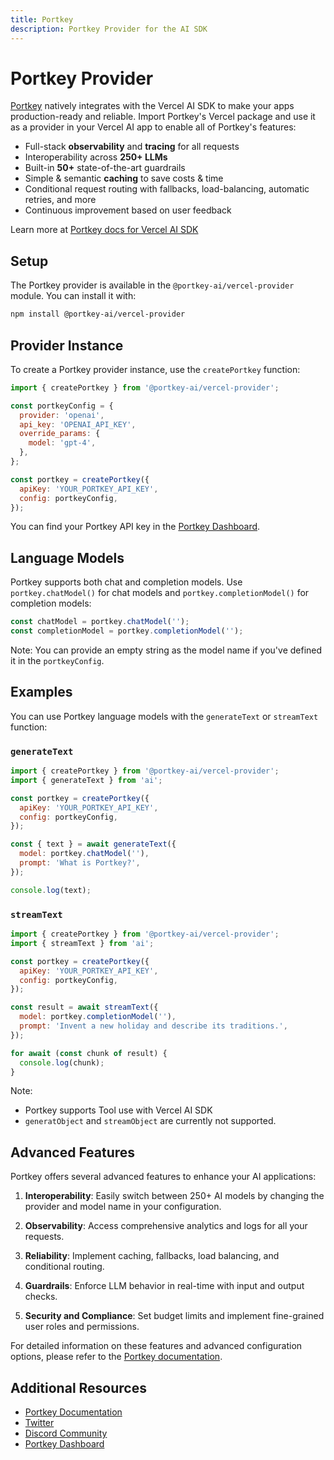 ```yaml
---
title: Portkey
description: Portkey Provider for the AI SDK
---
```


# Portkey Provider

[Portkey](https://portkey.ai/?utm_source=vercel&utm_medium=docs&utm_campaign=integration) natively integrates with the Vercel AI SDK to make your apps production-ready and reliable. Import Portkey's Vercel package and use it as a provider in your Vercel AI app to enable all of Portkey's features:

- Full-stack **observability** and **tracing** for all requests
- Interoperability across **250+ LLMs**
- Built-in **50+** state-of-the-art guardrails
- Simple & semantic **caching** to save costs & time
- Conditional request routing with fallbacks, load-balancing, automatic retries, and more
- Continuous improvement based on user feedback

Learn more at [Portkey docs for Vercel AI SDK](https://docs.portkey.ai/docs/integrations/libraries/vercel) 

## Setup

The Portkey provider is available in the `@portkey-ai/vercel-provider` module. You can install it with:

```bash
npm install @portkey-ai/vercel-provider
```

## Provider Instance

To create a Portkey provider instance, use the `createPortkey` function:

```javascript
import { createPortkey } from '@portkey-ai/vercel-provider';

const portkeyConfig = {
  provider: 'openai',
  api_key: 'OPENAI_API_KEY',
  override_params: {
    model: 'gpt-4',
  },
};

const portkey = createPortkey({
  apiKey: 'YOUR_PORTKEY_API_KEY',
  config: portkeyConfig,
});
```

You can find your Portkey API key in the [Portkey Dashboard](https://app.portkey.ai).

## Language Models

Portkey supports both chat and completion models. Use `portkey.chatModel()` for chat models and `portkey.completionModel()` for completion models:

```javascript
const chatModel = portkey.chatModel('');
const completionModel = portkey.completionModel('');
```

Note: You can provide an empty string as the model name if you've defined it in the `portkeyConfig`.

## Examples

You can use Portkey language models with the `generateText` or `streamText` function:

### `generateText`

```javascript
import { createPortkey } from '@portkey-ai/vercel-provider';
import { generateText } from 'ai';

const portkey = createPortkey({
  apiKey: 'YOUR_PORTKEY_API_KEY',
  config: portkeyConfig,
});

const { text } = await generateText({
  model: portkey.chatModel(''),
  prompt: 'What is Portkey?',
});

console.log(text);
```

### `streamText`

```javascript
import { createPortkey } from '@portkey-ai/vercel-provider';
import { streamText } from 'ai';

const portkey = createPortkey({
  apiKey: 'YOUR_PORTKEY_API_KEY',
  config: portkeyConfig,
});

const result = await streamText({
  model: portkey.completionModel(''),
  prompt: 'Invent a new holiday and describe its traditions.',
});

for await (const chunk of result) {
  console.log(chunk);
}
```

Note: 
- Portkey supports Tool use with Vercel AI SDK
- `generatObject` and `streamObject` are currently not supported.

## Advanced Features

Portkey offers several advanced features to enhance your AI applications:

1. **Interoperability**: Easily switch between 250+ AI models by changing the provider and model name in your configuration.

2. **Observability**: Access comprehensive analytics and logs for all your requests.

3. **Reliability**: Implement caching, fallbacks, load balancing, and conditional routing.

4. **Guardrails**: Enforce LLM behavior in real-time with input and output checks.

5. **Security and Compliance**: Set budget limits and implement fine-grained user roles and permissions.

For detailed information on these features and advanced configuration options, please refer to the [Portkey documentation](https://docs.portkey.ai/docs/integrations/libraries/vercel).

## Additional Resources

- [Portkey Documentation](https://docs.portkey.ai/docs/integrations/libraries/vercel)
- [Twitter](https://twitter.com/portkeyai)
- [Discord Community](https://discord.gg/JHPt4C7r)
- [Portkey Dashboard](https://app.portkey.ai)
